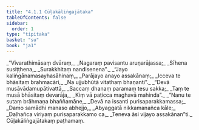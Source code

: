 ```yaml
---
title: "4.1.1 Cūḷakāliṅgajātaka"
tableOfContents: false
sidebar:
  order: 1
type: "tipitaka"
basket: "su"
book: "ja1"
---
```



<DynamicBreadcrumb />

<Division number="1" book="ja1" bookNo="22" page="226">

<Paragraph number="883" type="verses" book="ja1">
_“Vivarathimāsaṃ dvāraṃ,_  
_Nagaraṃ pavisantu aruṇarājassa;_  
_Sīhena susiṭṭhena,_  
_Surakkhitaṃ nandisenena”._  

</Paragraph>

</Division>
<Division number="2" book="ja1" bookNo="22" page="226">

<Paragraph number="884" type="verses" book="ja1">
_“Jayo kaliṅgānamasayhasāhinaṃ,_  
_Parājayo anayo assakānaṃ;_  
_Icceva te bhāsitaṃ brahmacāri,_  
_Na ujjubhūtā vitathaṃ bhaṇanti”._  

</Paragraph>

</Division>
<Division number="3" book="ja1" bookNo="22" page="241">

<Paragraph number="885" type="verses" book="ja1">
_“Devā musāvādamupātivattā,_  
_Saccaṃ dhanaṃ paramaṃ tesu sakka;_  
_Taṃ te musā bhāsitaṃ devarāja,_  
_Kiṃ vā paṭicca maghavā mahinda”._  

</Paragraph>

</Division>
<Division number="4" book="ja1" bookNo="22" page="226">

<Paragraph number="886" type="verses" book="ja1">
_“Nanu te sutaṃ brāhmaṇa bhaññamāne,_  
_Devā na issanti purisaparakkamassa;_  
_Damo samādhi manaso abhejjo,_  
_Abyaggatā nikkamanañca kāle;_  
_Daḷhañca viriyaṃ purisaparakkamo ca,_  
_Teneva āsi vijayo assakānan”ti._  


</Paragraph>
</Division>

<Paragraph number="887" type="center" book="ja1">
Cūḷakāliṅgajātakaṃ paṭhamaṃ.
</Paragraph>